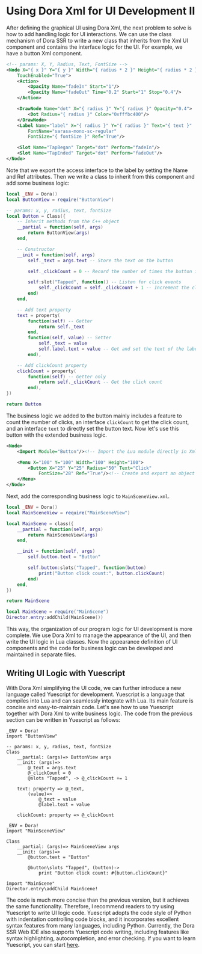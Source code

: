 
# Using Dora Xml for UI Development II

After defining the graphical UI using Dora Xml, the next problem to solve is how to add handling logic for UI interactions. We can use the class mechanism of Dora SSR to write a new class that inherits from the Xml UI component and contains the interface logic for the UI. For example, we have a button Xml component.

```xml title="ButtonView.xml"
<!-- params: X, Y, Radius, Text, FontSize -->
<Node X="{ x }" Y="{ y }" Width="{ radius * 2 }" Height="{ radius * 2 }"
	TouchEnabled="True">
	<Action>
		<Opacity Name="fadeIn" Start="1"/>
		<Opacity Name="fadeOut" Time="0.2" Start="1" Stop="0.4"/>
	</Action>

	<DrawNode Name="dot" X="{ radius }" Y="{ radius }" Opacity="0.4">
		<Dot Radius="{ radius }" Color="0xfffbc400"/>
	</DrawNode>
	<Label Name="label" X="{ radius }" Y="{ radius }" Text="{ text }"
		FontName="sarasa-mono-sc-regular"
		FontSize="{ fontSize }" Ref="True"/>

	<Slot Name="TapBegan" Target="dot" Perform="fadeIn"/>
	<Slot Name="TapEnded" Target="dot" Perform="fadeOut"/>
</Node>
```

Note that we export the access interface to the label by setting the Name and Ref attributes. Then we write a class to inherit from this component and add some business logic:

```lua title="Button.lua"
local _ENV = Dora()
local ButtonView = require("ButtonView")

-- params: x, y, radius, text, fontSize
local Button = Class({
	-- Inherit methods from the C++ object
	__partial = function(self, args)
		return ButtonView(args)
	end,

	-- Constructor
	__init = function(self, args)
		self._text = args.text -- Store the text on the button

		self._clickCount = 0 -- Record the number of times the button is clicked

		self:slot("Tapped", function() -- Listen for click events
			self._clickCount = self._clickCount + 1 -- Increment the click count
		end)
	end,

	-- Add text property
	text = property(
		function(self) -- Getter
			return self._text
		end,
		function(self, value) -- Setter
			self._text = value
			self.label.text = value -- Get and set the text of the label component
		end),

	-- Add clickCount property
	clickCount = property(
		function(self) -- Getter only
			return self._clickCount -- Get the click count
		end),
})

return Button
```

The business logic we added to the button mainly includes a feature to count the number of clicks, an interface `clickCount` to get the click count, and an interface `text` to directly set the button text. Now let's use this button with the extended business logic.

```xml title="MainSceneView.xml"
<Node>
	<Import Module="Button"/><!-- Import the Lua module directly in Xml -->

	<Menu X="100" Y="100" Width="100" Height="100">
		<Button X="25" Y="25" Radius="50" Text="Click"
			FontSize="28" Ref="True"/><!-- Create and export an object -->
	</Menu>
</Node>
```

Next, add the corresponding business logic to `MainSceneView.xml`.

```lua title="MainScene.lua"
local _ENV = Dora()
local MainSceneView = require("MainSceneView")

local MainScene = class({
	__partial = function(self, args)
		return MainSceneView(args)
	end,

	__init = function(self, args)
		self.button.text = "Button"

		self.button:slots("Tapped", function(button)
			print("Button click count:", button.clickCount)
		end)
	end,
})

return MainScene
```

```lua title="init.lua"
local MainScene = require("MainScene")
Director.entry:addChild(MainScene())
```

This way, the organization of our program logic for UI development is more complete. We use Dora Xml to manage the appearance of the UI, and then write the UI logic in Lua classes. Now the appearance definition of UI components and the code for business logic can be developed and maintained in separate files.

## Writing UI Logic with Yuescript

With Dora Xml simplifying the UI code, we can further introduce a new language called Yuescript for development. Yuescript is a language that compiles into Lua and can seamlessly integrate with Lua. Its main feature is concise and easy-to-maintain code. Let's see how to use Yuescript together with Dora Xml to write business logic. The code from the previous section can be written in Yuescript as follows:

```yue title="Button.yue"
_ENV = Dora!
import "ButtonView"

-- params: x, y, radius, text, fontSize
Class
	__partial: (args)=> ButtonView args
	__init: (args)=>
		@_text = args.text
		@_clickCount = 0
		@slots "Tapped", -> @_clickCount += 1

	text: property => @_text,
		(value)=>
			@_text = value
			@label.text = value

	clickCount: property => @_clickCount
```

```yue title="MainScene.yue"
_ENV = Dora!
import "MainSceneView"

Class
	__partial: (args)=> MainSceneView args
	__init: (args)=>
		@button.text = "Button"

		@button\slots "Tapped", (button)->
			print "Button click count: #{button.clickCount}"
```

```yue title="init.yue"
import "MainScene"
Director.entry\addChild MainScene!
```

The code is much more concise than the previous version, but it achieves the same functionality. Therefore, I recommend readers to try using Yuescript to write UI logic code. Yuescript adopts the code style of Python with indentation controlling code blocks, and it incorporates excellent syntax features from many languages, including Python. Currently, the Dora SSR Web IDE also supports Yuescript code writing, including features like syntax highlighting, autocompletion, and error checking. If you want to learn Yuescript, you can start [here](https://yuescript.org/doc).
